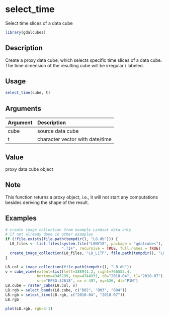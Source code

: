 # select_time

Select time slices of a data cube



```r
library(gdalcubes)
```

## Description

Create a proxy data cube, which selects specific time slices of a data cube. The time dimension of the resulting cube
will be irregular / labeled.


## Usage


```r
select_time(cube, t)

```


## Arguments

| Argument    | Description                       |
|:------------|:----------------------------------|
| cube | source data cube |
| t | character vector with date/time |


## Value

proxy data cube object


## Note

This function returns a proxy object, i.e., it will not start any computations besides deriving the shape of the result.


## Examples


```r
# create image collection from example Landsat data only 
# if not already done in other examples
if (!file.exists(file.path(tempdir(), "L8.db"))) {
  L8_files <- list.files(system.file("L8NY18", package = "gdalcubes"),
                         ".TIF", recursive = TRUE, full.names = TRUE)
  create_image_collection(L8_files, "L8_L1TP", file.path(tempdir(), "L8.db"), quiet = TRUE) 
}

L8.col = image_collection(file.path(tempdir(), "L8.db"))
v = cube_view(extent=list(left=388941.2, right=766552.4, 
              bottom=4345299, top=4744931, t0="2018-04", t1="2018-07"),
              srs="EPSG:32618", nx = 497, ny=526, dt="P1M")
L8.cube = raster_cube(L8.col, v) 
L8.rgb = select_bands(L8.cube, c("B02", "B03", "B04"))
L8.rgb = select_time(L8.rgb, c("2018-04", "2018-07"))
L8.rgb

plot(L8.rgb, rgb=3:1)
```


